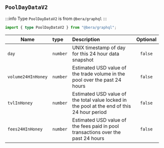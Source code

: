 ## `PoolDayDataV2`

:::info
Type `PoolDayDataV2` is from `@bera/graphql`
:::

```ts
import { type PoolDayDataV2 } from "@bera/graphql";
```

| Name               | type     | Description                                                                                 | Optional |
| ------------------ | :------- | :------------------------------------------------------------------------------------------ | :------: |
| `day`              | `number` | UNIX timestamp of day for this 24 hour data snapshot                                        | `false`  |
| `volume24HInHoney` | `number` | Estimated USD value of the trade volume in the pool over the past 24 hours                  | `false`  |
| `tvlInHoney`       | `number` | Estimated USD value of the total value locked in the pool at the end of this 24 hour period | `false`  |
| `fees24HInHoney`   | `number` | Estimated USD value of the fees paid in pool transactions over the past 24 hours            | `false`  |
